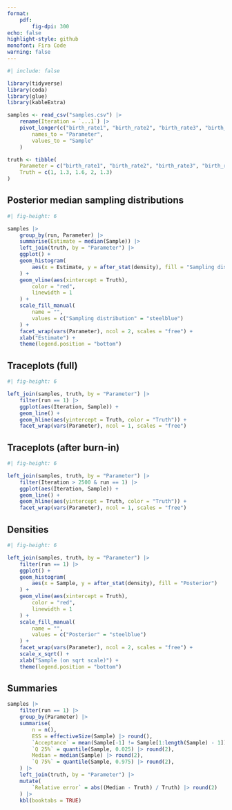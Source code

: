 ```yaml
---
format:
    pdf:
        fig-dpi: 300
echo: false
highlight-style: github
monofont: Fira Code
warning: false
---
```


```r
#| include: false

library(tidyverse)
library(coda)
library(glue)
library(kableExtra)

samples <- read_csv("samples.csv") |>
    rename(Iteration = `...1`) |>
    pivot_longer(c("birth_rate1", "birth_rate2", "birth_rate3", "birth_rate4", "death_rate"),
        names_to = "Parameter",
        values_to = "Sample"
    )

truth <- tibble(
    Parameter = c("birth_rate1", "birth_rate2", "birth_rate3", "birth_rate4", "death_rate"),
    Truth = c(1, 1.3, 1.6, 2, 1.3)
)
```

## Posterior median sampling distributions

```r
#| fig-height: 6

samples |>
    group_by(run, Parameter) |>
    summarise(Estimate = median(Sample)) |>
    left_join(truth, by = "Parameter") |>
    ggplot() +
    geom_histogram(
        aes(x = Estimate, y = after_stat(density), fill = "Sampling distribution")
    ) +
    geom_vline(aes(xintercept = Truth),
        color = "red",
        linewidth = 1
    ) +
    scale_fill_manual(
        name = "",
        values = c("Sampling distribution" = "steelblue")
    ) +
    facet_wrap(vars(Parameter), ncol = 2, scales = "free") +
    xlab("Estimate") +
    theme(legend.position = "bottom")
```

\pagebreak

## Traceplots (full)

```r
#| fig-height: 6

left_join(samples, truth, by = "Parameter") |>
    filter(run == 1) |>
    ggplot(aes(Iteration, Sample)) +
    geom_line() +
    geom_hline(aes(yintercept = Truth, color = "Truth")) +
    facet_wrap(vars(Parameter), ncol = 1, scales = "free")
```

## Traceplots (after burn-in)

```r
#| fig-height: 6

left_join(samples, truth, by = "Parameter") |>
    filter(Iteration > 2500 & run == 1) |>
    ggplot(aes(Iteration, Sample)) +
    geom_line() +
    geom_hline(aes(yintercept = Truth, color = "Truth")) +
    facet_wrap(vars(Parameter), ncol = 1, scales = "free")
```

\pagebreak

## Densities

```r
#| fig-height: 6

left_join(samples, truth, by = "Parameter") |>
    filter(run == 1) |>
    ggplot() +
    geom_histogram(
        aes(x = Sample, y = after_stat(density), fill = "Posterior")
    ) +
    geom_vline(aes(xintercept = Truth),
        color = "red",
        linewidth = 1
    ) +
    scale_fill_manual(
        name = "",
        values = c("Posterior" = "steelblue")
    ) +
    facet_wrap(vars(Parameter), ncol = 2, scales = "free") +
    scale_x_sqrt() +
    xlab("Sample (on sqrt scale)") +
    theme(legend.position = "bottom")
```

\pagebreak

## Summaries

```r
samples |>
    filter(run == 1) |>
    group_by(Parameter) |>
    summarise(
        n = n(),
        ESS = effectiveSize(Sample) |> round(),
        `Acceptance` = mean(Sample[-1] != Sample[1:length(Sample) - 1]) |> round(2),
        `Q 25%` = quantile(Sample, 0.025) |> round(2),
        Median = median(Sample) |> round(2),
        `Q 75%` = quantile(Sample, 0.975) |> round(2),
    ) |>
    left_join(truth, by = "Parameter") |>
    mutate(
        `Relative error` = abs((Median - Truth) / Truth) |> round(2)
    ) |>
    kbl(booktabs = TRUE)
```